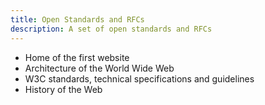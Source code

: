 ```yaml
---
title: Open Standards and RFCs
description: A set of open standards and RFCs
---
```


- <LinkOut href="https://info.cern.ch/">Home of the first website</LinkOut>
- <LinkOut href="https://www.w3.org/TR/webarch/">Architecture of the World Wide Web</LinkOut>
- <LinkOut href="https://www.w3.org/TR/">W3C standards, technical specifications and guidelines</LinkOut>
- <LinkOut href="https://webfoundation.org/about/vision/history-of-the-web/">History of the Web</LinkOut>
